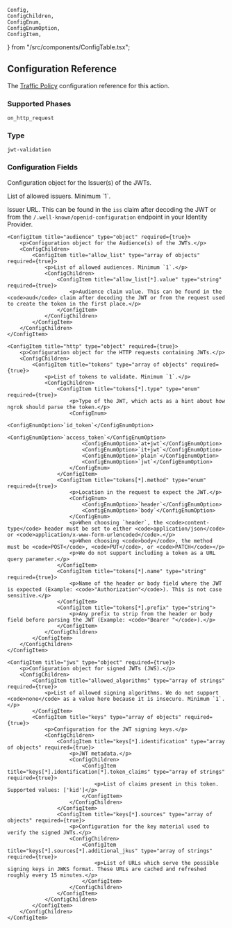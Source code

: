 	Config,
	ConfigChildren,
	ConfigEnum,
	ConfigEnumOption,
	ConfigItem,
} from "/src/components/ConfigTable.tsx";

## Configuration Reference

The [Traffic Policy](/traffic-policy/) configuration
reference for this action.

### Supported Phases

`on_http_request`

### Type

`jwt-validation`

### Configuration Fields

<Config>
    <ConfigItem title="issuer" type="object" required={true}>
        <p>Configuration object for the Issuer(s) of the JWTs.</p>
        <ConfigChildren>
            <ConfigItem title="allow_list" type="array of objects" required={true}>
                <p>List of allowed issuers. Minimum `1`.</p>
                <ConfigChildren>
                    <ConfigItem title="allow_list[*].value" type="string" required={true}>
                        <p>Issuer URL. This can be found in the <code>iss</code> claim after decoding the JWT or from the <code>/.well-known/openid-configuration</code> endpoint in your Identity Provider.</p>
                    </ConfigItem>
                </ConfigChildren>
            </ConfigItem>
        </ConfigChildren>
    </ConfigItem>

    <ConfigItem title="audience" type="object" required={true}>
        <p>Configuration object for the Audience(s) of the JWTs.</p>
        <ConfigChildren>
            <ConfigItem title="allow_list" type="array of objects" required={true}>
                <p>List of allowed audiences. Minimum `1`.</p>
                <ConfigChildren>
                    <ConfigItem title="allow_list[*].value" type="string" required={true}>
                        <p>Audience claim value. This can be found in the <code>aud</code> claim after decoding the JWT or from the request used to create the token in the first place.</p>
                    </ConfigItem>
                </ConfigChildren>
            </ConfigItem>
        </ConfigChildren>
    </ConfigItem>

    <ConfigItem title="http" type="object" required={true}>
        <p>Configuration object for the HTTP requests containing JWTs.</p>
        <ConfigChildren>
            <ConfigItem title="tokens" type="array of objects" required={true}>
                <p>List of tokens to validate. Minimum `1`.</p>
                <ConfigChildren>
                    <ConfigItem title="tokens[*].type" type="enum" required={true}>
                        <p>Type of the JWT, which acts as a hint about how ngrok should parse the token.</p>
                        <ConfigEnum>
                            <ConfigEnumOption>`id_token`</ConfigEnumOption>
                            <ConfigEnumOption>`access_token`</ConfigEnumOption>
                            <ConfigEnumOption>`at+jwt`</ConfigEnumOption>
                            <ConfigEnumOption>`it+jwt`</ConfigEnumOption>
                            <ConfigEnumOption>`plain`</ConfigEnumOption>
                            <ConfigEnumOption>`jwt`</ConfigEnumOption>
                        </ConfigEnum>
                    </ConfigItem>
                    <ConfigItem title="tokens[*].method" type="enum" required={true}>
                        <p>Location in the request to expect the JWT.</p>
                        <ConfigEnum>
                            <ConfigEnumOption>`header`</ConfigEnumOption>
                            <ConfigEnumOption>`body`</ConfigEnumOption>
                        </ConfigEnum>
                        <p>When choosing `header`, the <code>content-type</code> header must be set to either <code>application/json</code> or <code>application/x-www-form-urlencoded</code>.</p>
                        <p>When choosing <code>body</code>, the method must be <code>POST</code>, <code>PUT</code>, or <code>PATCH</code></p>
                        <p>We do not support including a token as a URL query parameter.</p>
                    </ConfigItem>
                    <ConfigItem title="tokens[*].name" type="string" required={true}>
                        <p>Name of the header or body field where the JWT is expected (Example: <code>"Authorization"</code>). This is not case sensitive.</p>
                    </ConfigItem>
                    <ConfigItem title="tokens[*].prefix" type="string">
                        <p>Any prefix to strip from the header or body field before parsing the JWT (Example: <code>"Bearer "</code>).</p>
                    </ConfigItem>
                </ConfigChildren>
            </ConfigItem>
        </ConfigChildren>
    </ConfigItem>

    <ConfigItem title="jws" type="object" required={true}>
        <p>Configuration object for signed JWTs (JWS).</p>
        <ConfigChildren>
            <ConfigItem title="allowed_algorithms" type="array of strings" required={true}>
                <p>List of allowed signing algorithms. We do not support <code>none</code> as a value here because it is insecure. Minimum `1`.</p>
            </ConfigItem>
            <ConfigItem title="keys" type="array of objects" required={true}>
                <p>Configuration for the JWT signing keys.</p>
                <ConfigChildren>
                    <ConfigItem title="keys[*].identification" type="array of objects" required={true}>
                        <p>JWT metadata.</p>
                        <ConfigChildren>
                            <ConfigItem title="keys[*].identification[*].token_claims" type="array of strings" required={true}>
                                <p>List of claims present in this token. Supported values: ['kid']</p>
                            </ConfigItem>
                        </ConfigChildren>
                    </ConfigItem>
                    <ConfigItem title="keys[*].sources" type="array of objects" required={true}>
                        <p>Configuration for the key material used to verify the signed JWTs.</p>
                        <ConfigChildren>
                            <ConfigItem title="keys[*].sources[*].additional_jkus" type="array of strings" required={true}>
                                <p>List of URLs which serve the possible signing keys in JWKS format. These URLs are cached and refreshed roughly every 15 minutes.</p>
                            </ConfigItem>
                        </ConfigChildren>
                    </ConfigItem>
                </ConfigChildren>
            </ConfigItem>
        </ConfigChildren>
    </ConfigItem>

</Config>
